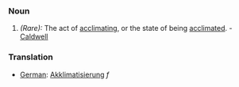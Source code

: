 ===Noun===
#''(Rare):'' The act of [[acclimating]], or the state of being [[acclimated]]. - [[Caldwell]]


===Translation===
*[[German]]: [[Akklimatisierung]] ''f''